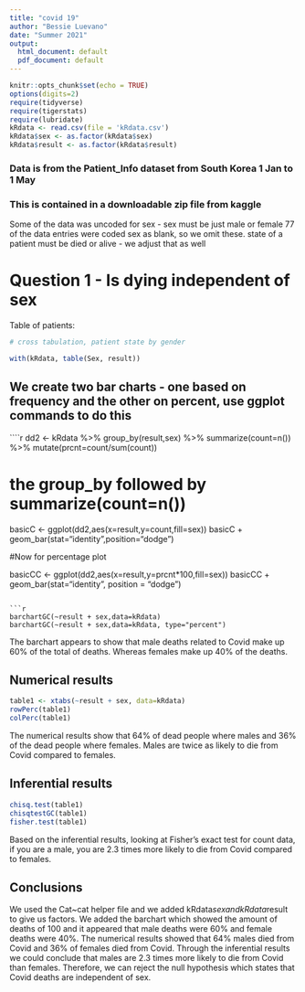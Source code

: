 ```yaml
---
title: "covid 19"
author: "Bessie Luevano"
date: "Summer 2021"
output:
  html_document: default
  pdf_document: default
---
```


```r
knitr::opts_chunk$set(echo = TRUE)
options(digits=2)
require(tidyverse)
require(tigerstats)
require(lubridate)
kRdata <- read.csv(file = 'kRdata.csv')
kRdata$sex <- as.factor(kRdata$sex)
kRdata$result <- as.factor(kRdata$result)
```
### Data is from the Patient_Info dataset from South Korea 1 Jan to 1 May 
### This is contained in a downloadable zip file from kaggle

Some of the data was uncoded for sex - sex must be just male or female
77 of the data entries were coded sex  as blank, so we omit these.
state of a patient must be died or alive - we adjust that as well   
  
# Question 1 - Is dying independent of sex




Table of patients:
```r

# cross tabulation, patient state by gender

with(kRdata, table(Sex, result))

```

## We create two bar charts - one based on frequency and the other on percent, use ggplot commands to do this

````r
dd2 <- kRdata %>% group_by(result,sex) %>% summarize(count=n()) %>% mutate(prcnt=count/sum(count))


# the group_by followed by summarize(count=n())

basicC <- ggplot(dd2,aes(x=result,y=count,fill=sex))
basicC + geom_bar(stat="identity",position="dodge")

#Now for percentage plot

basicCC <- ggplot(dd2,aes(x=result,y=prcnt*100,fill=sex)) 
basicCC + geom_bar(stat="identity", position = "dodge")
```

```r
barchartGC(~result + sex,data=kRdata)
barchartGC(~result + sex,data=kRdata, type="percent")

```  

The barchart appears to show that male deaths related to Covid make up 60% of the total of deaths. Whereas females make up 40% of the deaths.



  
## Numerical results

```r
table1 <- xtabs(~result + sex, data=kRdata)
rowPerc(table1)
colPerc(table1)
```

The numerical results show that 64% of dead people where males and 36% of the dead people where females. Males are twice as likely to die from Covid compared to females.

## Inferential results 

```r
chisq.test(table1)
chisqtestGC(table1)
fisher.test(table1)
```

Based on the inferential results, looking at Fisher's exact test for count data, if you are a male, you are 2.3 times more likely to die from Covid compared to females. 

## Conclusions
We used the Cat~cat helper file and we added kRdata$sex and kRdata$result to give us factors. We added the barchart which showed the amount of deaths of 100 and it appeared that male deaths were 60% and female deaths were 40%. The numerical results showed that 64% males died from Covid and 36% of females died from Covid. Through the inferential results we could conclude that males are 2.3 times more likely to die from Covid than females. Therefore, we can reject the null hypothesis which states that Covid deaths are independent of sex.
